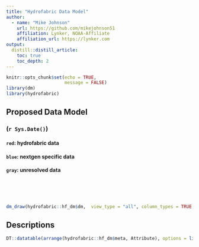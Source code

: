 ```yaml
---
title: "Hydrofabric Data Model"
author:
  - name: "Mike Johnson"
    url: https://github.com/mikejohnson51
    affiliation: Lynker, NOAA-Affiliate
    affiliation_url: https://lynker.com
output:
  distill::distill_article:
    toc: true
    toc_depth: 2
---
```


```r
knitr::opts_chunk$set(echo = TRUE, 
                      message = FALSE)
library(dm)
library(hydrofabric)
```

## Proposed Data Model 
### (`r Sys.Date()`)
#### `red`:  hydrofabric data
#### `blue`: nextgen specific data
#### `gray`: unresolved data


<br><br><br>

```r
dm_draw(hydrofabric::hf_dm$dm,  view_type = "all", column_types = TRUE, rankdir = "LR")
```

## Descriptions 

```r
DT::datatable(arrange(hydrofabric::hf_dm$meta, Attribute), options = list(pageLength = 50, dom = 't'), rownames = FALSE)
```